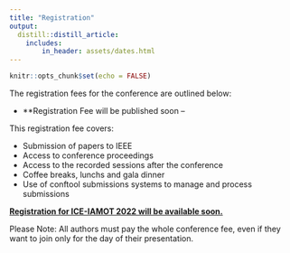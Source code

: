 ```yaml
---
title: "Registration"
output:
  distill::distill_article:
    includes:
        in_header: assets/dates.html
---
```


```r
knitr::opts_chunk$set(echo = FALSE)
```

The registration fees for the conference are outlined below:

- **Registration Fee will be published soon – 
<!-- (early bird) until 30/5/2022 – £XX  – €XX** -->
<!-- - **Registration Fee (regular) £XX- €XX** -->

This registration fee covers:

- Submission of papers to IEEE
- Access to conference proceedings 
- Access to the recorded sessions after the conference
- Coffee breaks, lunchs and gala dinner
- Use of conftool submissions systems to manage and process submissions
 
**[Registration for ICE-IAMOT 2022 will be available soon.](https://www.conftool.pro/ice-iamot-2022)**

Please Note: All authors must pay the whole conference fee, even if they want to join only for the day of their presentation.

